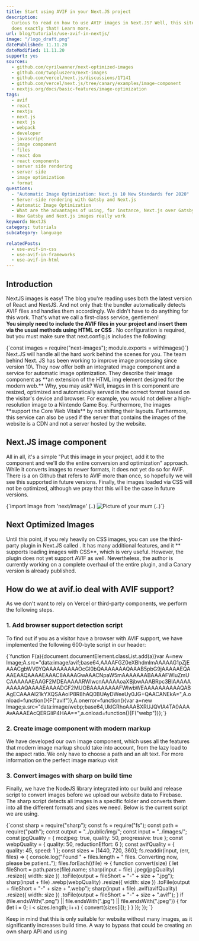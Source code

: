 ```yaml
---
title: Start using AVIF in your Next.JS project
description:
  Curious to read on how to use AVIF images in Next.JS? Well, this site
  does exactly that! Learn more.
url: blog/tutorials/use-avif-in-nextjs/
image: "/logo_draft.png"
datePublished: 11.11.20
dateModified: 11.11.20
support: yes
sources:
  - github.com/cyrilwanner/next-optimized-images
  - github.com/twopluszero/next-images
  - github.com/vercel/next.js/discussions/17141
  - github.com/vercel/next.js/tree/canary/examples/image-component
  - nextjs.org/docs/basic-features/image-optimization
tags:
  - avif
  - react
  - nextjs
  - next.js
  - next js
  - webpack
  - developer
  - javascript
  - image component
  - files
  - react dom
  - react components
  - server side rendering
  - server side
  - image optimization
  - format
questions:
  - "Automatic Image Optimization: Next.js 10 New Standards for 2020"
  - Server-side rendering with Gatsby and Next.js
  - Automatic Image Optimization
  - What are the advantages of using, for instance, Next.js over Gatsby, in that case?
  - How Gatsby and Next.js images really work
keyword: NextJS
category: tutorials
subcategory: language

relatedPosts:
  - use-avif-in-css
  - use-avif-in-frameworks
  - use-avif-in-html
---
```


## Introduction

NextJS images is easy! The blog you're reading uses both the latest version of React and NextJS. And not only that: the bundler automatically detects AVIF files and handles them accordingly. We didn't have to do anything for this work. That's what we call a first-class service, gentlemen!  
**You simply need to include the AVIF files in your project and insert them via the usual methods using HTML or CSS** . No configuration is required, but you must make sure that next.config.js includes the following:

<Syntax language="javascript">
  {`const images = require("next-images");
module.exports = withImages()`}
</Syntax>
Next.JS will handle all the hard work behind the scenes for you. The team behind
Next. JS has been working to improve image processing since version 10\. They now
offer both an integrated image component and a service for automatic image optimization.
They describe their image component as **an extension of the HTML img element designed
for the modern web.** Why, you may ask? Well, images in this component are resized,
optimized and automatically served in the correct format based on the visitor's device
and browser. For example, you would not deliver a high-resolution image to a Nintendo
Game Boy. Furthermore, the images **support the Core Web Vitals** by not shifting
their layouts. Furthermore, this service can also be used if the server that contains
the images of the website is a CDN and not a server hosted by the website.

## Next.JS image component

All in all, it's a simple "Put this image in your project, add it to the component and we'll do the entire conversion and optimization" approach. While it converts images to newer formats, it does not yet do so for AVIF. There is a <Link link="github.com/vercel/next.js/pull/20381" text="canary version" ext /> on Github that refers to AVIF more than once, so hopefully we will see this supported in future versions. Finally, the images loaded via CSS will not be optimized, although we pray that this will be the case in future versions.

<Syntax language="javascript">
  {`import Image from 'next/image'
(..)
  <Image
    src="/yourmum.jpg"
    alt="Picture of your mum"
    width={9001}
    height={0}
  />
(..)`}
</Syntax>

## Next Optimized Images

Until this point, if you rely heavily on CSS images, you can use the third-party plugin in Next.JS called <Link text="next-optimized-images" link="github.com/cyrilwanner/next-optimized-images" ext /> . It has many additional features, and it ** supports loading images with CSS**, which is very useful. However, the plugin does not yet support AVIF as well. Nevertheless, the author is currently working on a complete overhaul of the entire plugin, and a Canary version is already published.

## How do we at avif.io deal with AVIF support?

As we don't want to rely on Vercel or third-party components, we perform the following steps.

### 1. Add browser support detection script

To find out if you as a visitor have a browser with AVIF support, we have implemented the following 600-byte script in our header:

<Syntax language="javascript">
  {`function F(a){document.documentElement.classList.add(a)}var A=new Image;A.src="data:image/avif;base64,AAAAFGZ0eXBhdmlmAAAAAG1pZjEAAACgbWV0YQAAAAAAAAAOcGl0bQAAAAAAAQAAAB5pbG9jAAAAAEQAAAEAAQAAAAEAAAC8AAAAGwAAACNpaW5mAAAAAAABAAAAFWluZmUCAAAAAAEAAGF2MDEAAAAARWlwcnAAAAAoaXBjbwAAABRpc3BlAAAAAAAAAAQAAAAEAAAADGF2MUOBAAAAAAAAFWlwbWEAAAAAAAAAAQABAgECAAAAI21kYXQSAAoIP8R8hAQ0BUAyDWeeUy0JG+QAACANEkA=",A.onload=function(){F("avif")},A.onerror=function(){var a=new Image;a.src="data:image/webp;base64,UklGRhoAAABXRUJQVlA4TA0AAAAvAAAAEAcQERGIiP4HAA==",a.onload=function(){F("webp")}};`}
</Syntax>

### 2. Create image component with modern markup

We have developed our own image component, which uses all the features that modern image markup should take into account, from the lazy load to the aspect ratio. We only have to choose a path and an alt text. For more information on the perfect image markup visit <Link text="Guide to Image Performance." link="/blog/articles/optimize-images-for-web-performance/" />

### 3. Convert images with sharp on build time

Finally, we have the NodeJS library <Link text="sharp" link="sharp.pixelplumbing.com/" ext /> integrated into our build and release script to convert images before we upload our website data to Firebase. The sharp script detects all images in a specific folder and converts them into all the different formats and sizes we need. Below is the current script we are using.

<Syntax language="javascript">
  {`const sharp = require("sharp");
const fs = require("fs");
const path = require("path");
const output = "../public/img/";
const input = "../images/";
const jpgQuality = { mozjpeg: true, quality: 50, progressive: true };
const webpQuality = { quality: 50, reductionEffort: 6 };
const avifQuality = { quality: 45, speed: 1 };
const sizes = [1440, 720, 360];
fs.readdir(input, (err, files) => {
  console.log("Found " + files.length + " files. Converting now, please be patient..");
  files.forEach((file) => {
    function convert(size) {
      let fileShort = path.parse(file).name;
      sharp(input + file)
        .jpeg(jpgQuality)
        .resize({ width: size })
        .toFile(output + fileShort + "-" + size + ".jpg");
      sharp(input + file)
        .webp(webpQuality)
        .resize({ width: size })
        .toFile(output + fileShort + "-" + size + ".webp");
      sharp(input + file)
        .avif(avifQuality)
        .resize({ width: size })
        .toFile(output + fileShort + "-" + size + ".avif");
    }
    if (file.endsWith(".png") || file.endsWith(".jpg") || file.endsWith(".jpeg")) {
      for (let i = 0; i < sizes.length; i++) {
        convert(sizes[i]);
      }
    }
  });
});
`}
</Syntax>

Keep in mind that this is only suitable for website without many images, as it significantly increases build time. A way to bypass that could be creating an own sharp API and using <Link text="Incremental Static Regeneration." link="youtube.com/watch?v=nrfuN_Hyd3Y" ext />
